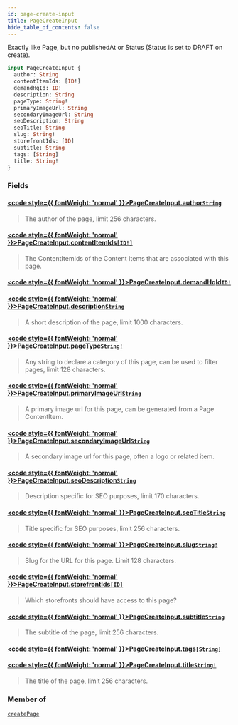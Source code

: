```yaml
---
id: page-create-input
title: PageCreateInput
hide_table_of_contents: false
---
```








Exactly like Page, but no publishedAt or Status (Status is set to DRAFT on create).

```graphql
input PageCreateInput {
  author: String
  contentItemIds: [ID!]
  demandHqId: ID!
  description: String
  pageType: String!
  primaryImageUrl: String
  secondaryImageUrl: String
  seoDescription: String
  seoTitle: String
  slug: String!
  storefrontIds: [ID]
  subtitle: String
  tags: [String]
  title: String!
}
```


### Fields

#### [<code style={{ fontWeight: 'normal' }}>PageCreateInput.<b>author</b></code>](#)<Bullet />[`String`](/demand/api/graphql-admin/reference/scalars/string) <Badge class="secondary" text="scalar"/>
> The author of the page, limit 256 characters.
> 

#### [<code style={{ fontWeight: 'normal' }}>PageCreateInput.<b>contentItemIds</b></code>](#)<Bullet />[`[ID!]`](/demand/api/graphql-admin/reference/scalars/id) <Badge class="secondary" text="list"/> <Badge class="secondary" text="scalar"/>
> The ContentItemIds of the Content Items that are associated with this page.
> 

#### [<code style={{ fontWeight: 'normal' }}>PageCreateInput.<b>demandHqId</b></code>](#)<Bullet />[`ID!`](/demand/api/graphql-admin/reference/scalars/id) <Badge class="secondary" text="non-null"/> <Badge class="secondary" text="scalar"/>
> 
> 

#### [<code style={{ fontWeight: 'normal' }}>PageCreateInput.<b>description</b></code>](#)<Bullet />[`String`](/demand/api/graphql-admin/reference/scalars/string) <Badge class="secondary" text="scalar"/>
> A short description of the page, limit 1000 characters.
> 

#### [<code style={{ fontWeight: 'normal' }}>PageCreateInput.<b>pageType</b></code>](#)<Bullet />[`String!`](/demand/api/graphql-admin/reference/scalars/string) <Badge class="secondary" text="non-null"/> <Badge class="secondary" text="scalar"/>
> Any string to declare a category of this page, can be used to filter pages, limit 128 characters.
> 

#### [<code style={{ fontWeight: 'normal' }}>PageCreateInput.<b>primaryImageUrl</b></code>](#)<Bullet />[`String`](/demand/api/graphql-admin/reference/scalars/string) <Badge class="secondary" text="scalar"/>
> A primary image url for this page, can be generated from a Page ContentItem.
> 

#### [<code style={{ fontWeight: 'normal' }}>PageCreateInput.<b>secondaryImageUrl</b></code>](#)<Bullet />[`String`](/demand/api/graphql-admin/reference/scalars/string) <Badge class="secondary" text="scalar"/>
> A secondary image url for this page, often a logo or related item.
> 

#### [<code style={{ fontWeight: 'normal' }}>PageCreateInput.<b>seoDescription</b></code>](#)<Bullet />[`String`](/demand/api/graphql-admin/reference/scalars/string) <Badge class="secondary" text="scalar"/>
> Description specific for SEO purposes, limit 170 characters.
> 

#### [<code style={{ fontWeight: 'normal' }}>PageCreateInput.<b>seoTitle</b></code>](#)<Bullet />[`String`](/demand/api/graphql-admin/reference/scalars/string) <Badge class="secondary" text="scalar"/>
> Title specific for SEO purposes, limit 256 characters.
> 

#### [<code style={{ fontWeight: 'normal' }}>PageCreateInput.<b>slug</b></code>](#)<Bullet />[`String!`](/demand/api/graphql-admin/reference/scalars/string) <Badge class="secondary" text="non-null"/> <Badge class="secondary" text="scalar"/>
> Slug for the URL for this page. Limit 128 characters.
> 

#### [<code style={{ fontWeight: 'normal' }}>PageCreateInput.<b>storefrontIds</b></code>](#)<Bullet />[`[ID]`](/demand/api/graphql-admin/reference/scalars/id) <Badge class="secondary" text="list"/> <Badge class="secondary" text="scalar"/>
> Which storefronts should have access to this page?
> 

#### [<code style={{ fontWeight: 'normal' }}>PageCreateInput.<b>subtitle</b></code>](#)<Bullet />[`String`](/demand/api/graphql-admin/reference/scalars/string) <Badge class="secondary" text="scalar"/>
> The subtitle of the page, limit 256 characters.
> 

#### [<code style={{ fontWeight: 'normal' }}>PageCreateInput.<b>tags</b></code>](#)<Bullet />[`[String]`](/demand/api/graphql-admin/reference/scalars/string) <Badge class="secondary" text="list"/> <Badge class="secondary" text="scalar"/>
> 
> 

#### [<code style={{ fontWeight: 'normal' }}>PageCreateInput.<b>title</b></code>](#)<Bullet />[`String!`](/demand/api/graphql-admin/reference/scalars/string) <Badge class="secondary" text="non-null"/> <Badge class="secondary" text="scalar"/>
> The title of the page, limit 256 characters.
> 



### Member of

[`createPage`](/demand/api/graphql-admin/reference/mutations/create-page)  <Badge class="secondary" text="mutation"/>



